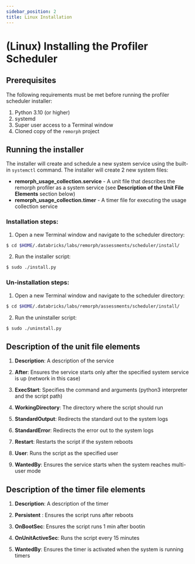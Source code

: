 ```yaml
---
sidebar_position: 2
title: Linux Installation
---
```


# (Linux) Installing the Profiler Scheduler

## Prerequisites

The following requirements must be met before running the profiler scheduler installer:
1. Python 3.10 (or higher)
2. systemd
3. Super user access to a Terminal window
4. Cloned copy of the `remorph` project

## Running the installer

The installer will create and schedule a new system service using the built-in `systemctl` command. The installer will create 2 new system files:

- **remorph_usage_collection.service** - A unit file that describes the remorph profiler as a system service (see **Description of the Unit File Elements** section below)
- **remorph_usage_collection.timer** - A timer file for executing the usage collection service

### Installation steps:

1. Open a new Terminal window and navigate to the scheduler directory:

```bash
$ cd $HOME/.databricks/labs/remorph/assessments/scheduler/install/
```

2. Run the installer script:

```bash
$ sudo ./install.py
```

### Un-installation steps:

1. Open a new Terminal window and navigate to the scheduler directory:

```bash
$ cd $HOME/.databricks/labs/remorph/assessments/scheduler/install/
```

2. Run the uninstaller script:

```bash
$ sudo ./uninstall.py
```

## Description of the unit file elements


1. **Description**: A description of the service

2. **After**: Ensures the service starts only after the specified system service is up (network in this case)

3. **ExecStart**: Specifies the command and arguments (python3 interpreter and the script path)

4. **WorkingDirectory**: The directory where the script should run

5. **StandardOutput**: Redirects the standard out to the system logs

6. **StandardError**: Redirects the error out to the system logs

7. **Restart**: Restarts the script if the system reboots

8. **User**: Runs the script as the specified user

9. **WantedBy**: Ensures the service starts when the system reaches multi-user mode


## Description of the timer file elements

1. **Description**:  A description of the timer

2. **Persistent** : Ensures the script runs after reboots

3. **OnBootSec**: Ensures the script runs 1 min after bootin

4. **OnUnitActiveSec**: Runs the script every 15 minutes

5. **WantedBy**: Ensures the timer is activated when the system is running timers
